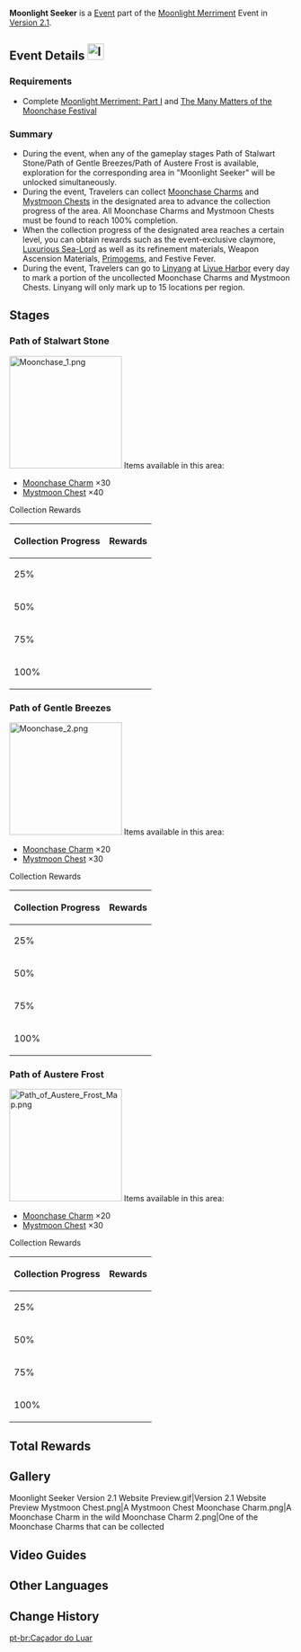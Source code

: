 {{EventTabs
|subpage1=Moonchase Tales
|subpage2=Moonlight Seeker
|subpage3=Trail of Delicacies
}}
{{Event
|name              = Moonlight Seeker
|image             = Moonlight Seeker.png
|type              = In-Game
|type2             = Sub
|time_known        = yes
|time_start        = 2021-09-27 10:00:00
|time_end          = 2021-10-11 03:59:59
}}
{{Description|During the Moonchase Festival, the Adventurers' Guild will place Moonchase Charms and Mystmoon Chests across the land. Collect these precious items and obtain the rewards prepared by the Guild.}}
'''Moonlight Seeker''' is a [[Event]] part of the [[Moonlight Merriment]] Event in [[Version 2.1]].

==Event Details [[File:Icon Moonchase Charms.svg|frameless|29x29px]]==
{{Description|During the Moonchase Festival, the Adventurers' Guild will place Moonchase Charms and Mystmoon Chests across the land. Collect these precious items and obtain the rewards prepared by the Guild. Linyang, the person in charge of this event, is very familiar with the positions of these mysterious objects. Stumped adventurers can ask for her help each day in identifying some key hints as to where they might be found.|Events Overview description}}
===Requirements===
* Complete [[Moonlight Merriment: Part I]] and [[The Many Matters of the Moonchase Festival]]

===Summary===
* During the event, when any of the gameplay stages Path of Stalwart Stone/Path of Gentle Breezes/Path of Austere Frost is available, exploration for the corresponding area in "Moonlight Seeker" will be unlocked simultaneously.
* During the event, Travelers can collect [[Moonchase Charm]]s and [[Mystmoon Chest]]s in the designated area to advance the collection progress of the area. All Moonchase Charms and Mystmoon Chests must be found to reach 100% completion.
* When the collection progress of the designated area reaches a certain level, you can obtain rewards such as the event-exclusive claymore, [[Luxurious Sea-Lord]] as well as its refinement materials, Weapon Ascension Materials, [[Primogem]]s, and Festive Fever.
* During the event, Travelers can go to [[Linyang]] at [[Liyue Harbor]] every day to mark a portion of the uncollected Moonchase Charms and Mystmoon Chests. Linyang will only mark up to 15 locations per region.

==Stages==
===Path of Stalwart Stone===
[[File:Moonchase 1.png|200px|thumb|right]]
Items available in this area:
*[[Moonchase Charm]] ×30
*[[Mystmoon Chest]] ×40

;Collection Rewards
{| class="article-table" style="text-align: center"
! Collection Progress || Rewards
|-
| 25%
| {{Card|Lustrous Stone from Guyun|4}}{{Card|Mora|20,000}}{{Card|Moonchase Festival Festive Fever|50}}
|-
| 50%
| {{Card|Mist Veiled Mercury Elixir|4}}{{Card|Mora|20,000}}{{Card|Moonchase Festival Festive Fever|50}}
|-
| 75%
| {{Card|Piece of Aerosiderite|4}}{{Card|Mora|20,000}}{{Card|Moonchase Festival Festive Fever|50}}
|-
| 100%
| {{Card|Luxurious Sea-Lord|1}}{{Card|Mora|20,000}}{{Card|Moonchase Festival Festive Fever|50}}
|}

===Path of Gentle Breezes===
[[File:Moonchase 2.png|200px|thumb|right]]
Items available in this area:
*[[Moonchase Charm]] ×20
*[[Mystmoon Chest]] ×30

;Collection Rewards
{| class="article-table" style="text-align: center"
! Collection Progress || Rewards
|-
| 25%
| {{Card|Chains of the Dandelion Gladiator|4}}{{Card|Mora|20,000}}{{Card|Moonchase Festival Festive Fever|50}}
|-
| 50%
| {{Card|Debris of Decarabian's City|4}}{{Card|Mora|20,000}}{{Card|Moonchase Festival Festive Fever|50}}
|-
| 75%
| {{Card|Boreal Wolf's Cracked Tooth|4}}{{Card|Mora|20,000}}{{Card|Moonchase Festival Festive Fever|50}}
|-
| 100%
| {{Card|Emperor's Balsam|1}}{{Card|Mora|20,000}}{{Card|Moonchase Festival Festive Fever|50}}
|}

===Path of Austere Frost===
[[File:Path of Austere Frost Map.png|200px|thumb|right]]
Items available in this area:
*[[Moonchase Charm]] ×20
*[[Mystmoon Chest]] ×30

;Collection Rewards
{| class="article-table" style="text-align: center"
! Collection Progress || Rewards
|-
| 25%
| {{Card|Mystic Enhancement Ore|6}}{{Card|Mora|20,000}}{{Card|Moonchase Festival Festive Fever|50}}
|-
| 50%
| {{Card|Mystic Enhancement Ore|6}}{{Card|Mora|20,000}}{{Card|Moonchase Festival Festive Fever|50}}
|-
| 75%
| {{Card|Mystic Enhancement Ore|6}}{{Card|Mora|20,000}}{{Card|Moonchase Festival Festive Fever|50}}
|-
| 100%
| {{Card|Emperor's Balsam|1}}{{Card|Mora|20,000}}{{Card|Moonchase Festival Festive Fever|50}}
|}

==Total Rewards==
{{Event Rewards
|Mora = 160,000
|Mystic Enhancement Ore = 18
|Luxurious Sea-Lord = 1
|Emperor's Balsam = 2
|Chains of the Dandelion Gladiator = 4
|Debris of Decarabian's City = 4
|Boreal Wolf's Cracked Tooth = 4
|Lustrous Stone from Guyun = 4
|Mist Veiled Mercury Elixir = 4
|Piece of Aerosiderite = 4
|type = Sub Event
|sort = Mora,Mystic Enhancement Ore,Luxurious Sea-Lord,Emperor's Balsam,Chains of the Dandelion Gladiator,Debris of Decarabian's City,Boreal Wolf's Cracked Tooth,Lustrous Stone from Guyun,Mist Veiled Mercury Elixir,Piece of Aerosiderite
}}
{{Event Rewards
|type = Event Items
|Moonchase Charm = 70
|sort = Moonchase Charm
}}

==Gallery==
<gallery hideaddbutton="true" captionalign="center">
Moonlight Seeker Version 2.1 Website Preview.gif|Version 2.1 Website Preview
Mystmoon Chest.png|A Mystmoon Chest
Moonchase Charm.png|A Moonchase Charm in the wild
Moonchase Charm 2.png|One of the Moonchase Charms that can be collected
</gallery>

==Video Guides==
{{EVT
|video1   = https://youtu.be/ivTQrqttXDs
|caption1 = Path of Stalwart Stone

|video2   = https://youtu.be/0HAc4Lcp__I
|caption2 = Path of Gentle Breezes

|video3   = https://youtu.be/IaTv2ZZmD9M
|caption3 = Path of Austere Frost
}}

==Other Languages==
{{Other Languages
|en      = Moonlight Seeker
|zhs     = 觅取月晖
|zhs_rm  = Mìqǔ Yuèhuī
|zht     = 覓取月暉
|zht_rm  = Mìqǔ Yuèhuī
|zh_tl   = Seeking Moonlight
|ja      = 月光を求めて
|ja_rm   = Gekkou wo Motomete
|ja_tl   = Moonlight Seeking
|ko      = 달빛을 찾아서
|ko_rm   = Dalbicheul Chajaseo
|ko_tl   = Finding Moonlight
|es      = En busca del brillo lunar
|es_tl   = In Search of the Moonlight
|fr      = Chercheur de lune
|fr_tl   = Moon Seeker
|ru      = Искатель лунного света
|ru_tl   = 
|th      = ตามหาแสงจันทร์
|th_rm   = 
|th_tl   = 
|vi      = Đi Tìm Ánh Trăng
|vi_tl   = 
|de      = Mondscheinsucher
|de_tl   = Moon Shine Seeker
|id      = Pemburu Cahaya Rembulan
|id_tl   = Moonlight Seeker
|pt      = Caçador do Luar
|pt_tl   = 
}}

==Change History==
{{Change History|2.1}}

[[pt-br:Caçador do Luar]]